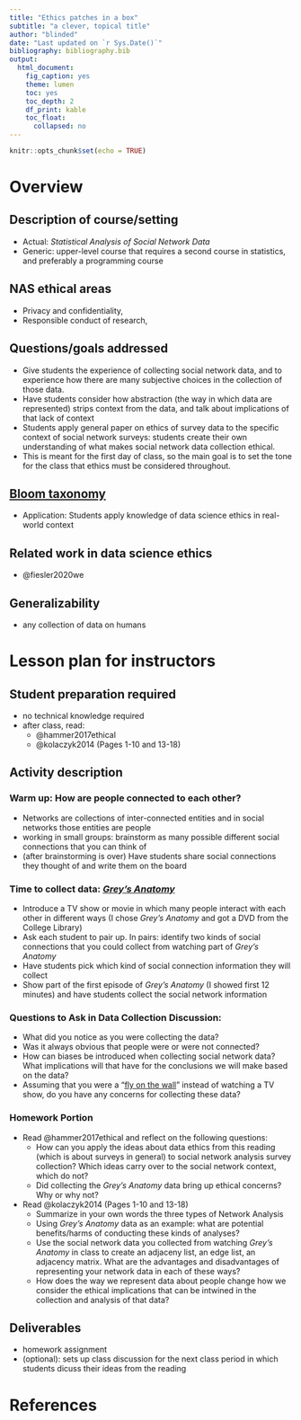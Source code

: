 ```yaml
---
title: "Ethics patches in a box"
subtitle: "a clever, topical title"
author: "blinded"
date: "Last updated on `r Sys.Date()`"
bibliography: bibliography.bib
output:
  html_document:
    fig_caption: yes
    theme: lumen
    toc: yes
    toc_depth: 2
    df_print: kable
    toc_float:
      collapsed: no
---
```


```r
knitr::opts_chunk$set(echo = TRUE)
```

# Overview

## Description of course/setting

- Actual: *Statistical Analysis of Social Network Data*
- Generic: upper-level course that requires a second course in statistics, and preferably a programming course

## NAS ethical areas

- Privacy and confidentiality,
- Responsible conduct of research,

## Questions/goals addressed

- Give students the experience of collecting social network data, and to experience how there are many subjective choices in the collection of those data.
- Have students consider how abstraction (the way in which data are represented) strips context from the data, and talk about implications of that lack of context
- Students apply general paper on ethics of survey data to the specific context of social network surveys: students create their own understanding of what makes social network data collection ethical. 
- This is meant for the first day of class, so the main goal is to set the tone for the class that ethics must be considered throughout.

## [Bloom taxonomy](https://en.wikipedia.org/wiki/Bloom%27s_taxonomy#/media/File:Bloom%E2%80%99s_Taxonomy_Verbs.png)

- Application: Students apply knowledge of data science ethics in real-world context


## Related work in data science ethics

- @fiesler2020we

## Generalizability

- any collection of data on humans


# Lesson plan for instructors

## Student preparation required

- no technical knowledge required
- after class, read:
    - @hammer2017ethical
    - @kolaczyk2014 (Pages 1-10 and 13-18)

## Activity description

### Warm up: How are people connected to each other?
- Networks are collections of inter-connected entities and in social networks those entities are people
- working in small groups: brainstorm as many possible different social connections that you can think of 
- (after brainstorming is over) Have students share social connections they thought of and write them on the board

### Time to collect data: [*Grey's Anatomy*](https://en.wikipedia.org/wiki/Grey%27s_Anatomy)
- Introduce a TV show or movie in which many people interact with each other in different ways (I chose *Grey's Anatomy* and got a DVD from the College Library)
- Ask each student to pair up.  In pairs: identify two kinds of social connections that you could collect from watching part of *Grey's Anatomy*
- Have students pick which kind of social connection information they will collect
- Show part of the first episode of *Grey's Anatomy* (I showed first 12 minutes) and have students collect the social network information

### Questions to Ask in Data Collection Discussion:
- What did you notice as you were collecting the data?
- Was it always obvious that people were or were not connected?
- How can biases be introduced when collecting social network data? What implications will that have for the conclusions we will make based on the data?
- Assuming that you were a "[fly on the wall](https://idioms.thefreedictionary.com/a+fly+on+the+wall)" instead of watching a TV show, do you have any concerns for collecting these data?

### Homework Portion
- Read @hammer2017ethical and reflect on the following questions:
  * How can you apply the ideas about data ethics from this reading (which is about surveys in general) to social network analysis survey collection? Which ideas carry over to the social network context, which do not?
  * Did collecting the *Grey's Anatomy* data bring up ethical concerns? Why or why not?
  
- Read @kolaczyk2014 (Pages 1-10 and 13-18) 
  * Summarize in your own words the three types of Network Analysis
  * Using *Grey's Anatomy* data as an example: what are potential benefits/harms of conducting these kinds of analyses?
  * Use the social network data you collected from watching *Grey's Anatomy* in class to create an adjaceny list, an edge list, an adjacency matrix. What are the advantages and disadvantages of representing your network data in each of these ways?
  * How does the way we represent data about people change how we consider the ethical implications that can be intwined in the collection and analysis of that data?


## Deliverables

- homework assignment 
- (optional): sets up class discussion for the next class period in which students dicuss their ideas from the reading

# References